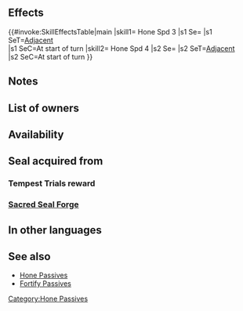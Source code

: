 {{Passive
|type=C
|exclusive=0
|1name=Hone Spd 1
|1tagid=SID_速さの鼓舞1
|1promotionRarity=4
|1promotionTier=1
|1required=-
|1effect=At start of turn, grants Spd+2 to adjacent allies for 1 turn.
|1cost=50
|2name=Hone Spd 2
|2tagid=SID_速さの鼓舞2
|2promotionRarity=5
|2promotionTier=1
|2effect=At start of turn, grants Spd+3 to adjacent allies for 1 turn.
|2cost=100
|3name=Hone Spd 3
|3tagid=SID_速さの鼓舞3
|3effect=At start of turn, grants Spd+4 to adjacent allies for 1 turn.
|3cost=200
|3next=-
|4name=Hone Spd 4
|4tagid=SID_速さの鼓舞4
|4effect=At start of turn, grants Spd+7 to adjacent allies for 1 turn.
|4cost=300
|canUseMove={{MoveList|all}}
|canUseWeapon={{WeaponList|all}}
|properties1=random_all,random_inherit_base
|properties2=random_all,random_inherit_base
|properties3=random_all,random_inherit_base
|properties4=random_owner
}}
==Effects==
{{#invoke:SkillEffectsTable|main
|skill1={{Si|Hone Spd 3}} Hone Spd 3
|s1 Se={{Eft|Bonuses|Spd|4}}
|s1 SeT=[[Adjacent]]<br>{{Tgt|Allies}}
|s1 SeC=At start of turn
|skill2={{Si|Hone Spd 4}} Hone Spd 4
|s2 Se={{Eft|Bonuses|Spd|7}}
|s2 SeT=[[Adjacent]]<br>{{Tgt|Allies}}
|s2 SeC=At start of turn
}}

==Notes==
{{Bonuses}}
==List of owners==
{{Skill Hero List}}
==Availability==
{{PassiveFocusList}}
{{PassiveDistributionList}}
{{PassiveCombatManualList}}
==Seal acquired from==
===Tempest Trials reward===
{{Tempest Trials seal reward}}
===[[Sacred Seal Forge]]===
{{SealCosts
|seals=Hone Spd 1;Hone Spd 2;Hone Spd 3
|badgeColor=Azure
|costs1=20;100;20
|costs2=60;200;50
|costs3=400;1000;100
}}
==In other languages==
{{OtherLanguages
|japanese=速さの鼓舞
|german=Ges. verbess.
|spanishEU=Impulso Vel
|spanishLA=Impulso Vel.
|french=Impulsion Vit
|italian=Incita Vel
|chineseTW=速度鼓舞
|portuguese=Vel. elevada
}}
==See also==
{{See also skills|cond=(Description LIKE '%at start of turn, grants%Spd%+%to adjacent%allies%for 1 turn%' OR Description LIKE '%at start of turn, if adjacent allies%Spd%+%to%allies%for 1 turn%') AND Exclusive='1'}}
* [[Hone Passives]]
* [[Fortify Passives]]
{{Seals Navbox}}
{{Passives Navbox|C}}
[[Category:Hone Passives]]